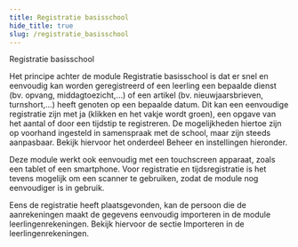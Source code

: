 ```yaml
---
title: Registratie basisschool
hide_title: true
slug: /registratie_basisschool
---
```

<ImageTitle img="registratieBasisschool.png">Registratie basisschool</ImageTitle>

Het principe achter de module Registratie basisschool is dat er snel en eenvoudig kan worden geregistreerd of een leerling een bepaalde dienst (bv. opvang, middagtoezicht,...) of een artikel (bv. nieuwjaarsbrieven, turnshort,...) heeft genoten op een bepaalde datum. Dit kan een eenvoudige registratie zijn met ja (klikken en het vakje wordt groen), een opgave van het aantal of door een tijdstip te registreren. De mogelijkheden hiertoe zijn op voorhand ingesteld in samenspraak met de school, maar zijn steeds aanpasbaar. Bekijk hiervoor het onderdeel Beheer en instellingen hieronder. 

Deze module werkt ook eenvoudig met een touchscreen apparaat, zoals een tablet of een smartphone. Voor registratie en tijdsregistratie is het tevens mogelijk om een scanner te gebruiken, zodat de module nog eenvoudiger is in gebruik. 

Eens de registratie heeft plaatsgevonden, kan de persoon die de aanrekeningen maakt de gegevens eenvoudig importeren in de module leerlingenrekeningen. Bekijk hiervoor de sectie Importeren in de leerlingenrekeningen.

<DocCardList /> 